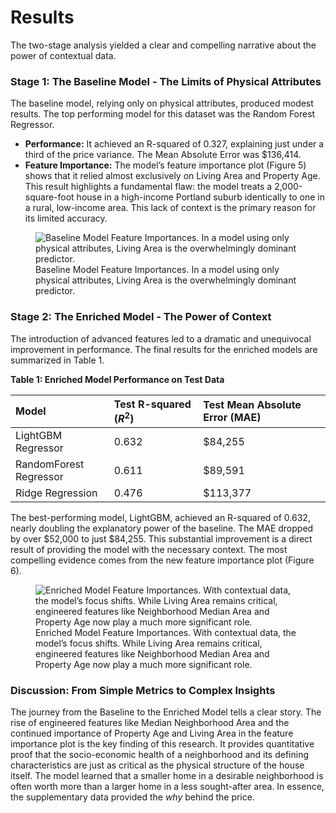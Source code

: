 # Results

The two-stage analysis yielded a clear and compelling narrative about the power of contextual data.

### Stage 1: The Baseline Model - The Limits of Physical Attributes
The baseline model, relying only on physical attributes, produced modest results. The top performing model for this dataset was the Random Forest Regressor.

* **Performance:** It achieved an R-squared of 0.327, explaining just under a third of the price variance. The Mean Absolute Error was $136,414.
* **Feature Importance:** The model's feature importance plot (Figure 5) shows that it relied almost exclusively on Living Area and Property Age. This result highlights a fundamental flaw: the model treats a 2,000-square-foot house in a high-income Portland suburb identically to one in a rural, low-income area. This lack of context is the primary reason for its limited accuracy.

::: {#fig-baseline-importance layout-ncol=1}
![Baseline Model Feature Importances. In a model using only physical attributes, Living Area is the overwhelmingly dominant predictor.](baseline_feature_importances.png){#fig-baseline}
:::

### Stage 2: The Enriched Model - The Power of Context
The introduction of advanced features led to a dramatic and unequivocal improvement in performance. The final results for the enriched models are summarized in Table 1.

**Table 1: Enriched Model Performance on Test Data**

| Model                   | Test R-squared ($R^2$) | Test Mean Absolute Error (MAE) |
| :---------------------- | :-------------------- | :----------------------------- |
| LightGBM Regressor      | 0.632                 | $84,255                         |
| RandomForest Regressor  | 0.611                 | $89,591                         |
| Ridge Regression        | 0.476                 | $113,377                        |

The best-performing model, LightGBM, achieved an R-squared of 0.632, nearly doubling the explanatory power of the baseline. The MAE dropped by over $52,000 to just $84,255. This substantial improvement is a direct result of providing the model with the necessary context. The most compelling evidence comes from the new feature importance plot (Figure 6).

::: {#fig-enriched-importance layout-ncol=1}
![Enriched Model Feature Importances. With contextual data, the model's focus shifts. While Living Area remains critical, engineered features like Neighborhood Median Area and Property Age now play a much more significant role.](enriched_feature_importances.png){#fig-enriched}
:::

### Discussion: From Simple Metrics to Complex Insights
The journey from the Baseline to the Enriched Model tells a clear story. The rise of engineered features like Median Neighborhood Area and the continued importance of Property Age and Living Area in the feature importance plot is the key finding of this research. It provides quantitative proof that the socio-economic health of a neighborhood and its defining characteristics are just as critical as the physical structure of the house itself. The model learned that a smaller home in a desirable neighborhood is often worth more than a larger home in a less sought-after area. In essence, the supplementary data provided the *why* behind the price.
